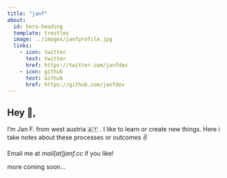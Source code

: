 ```yaml
---
title: "janf"
about:
  id: hero-heading
  template: trestles
  image: ../images/janfprofile.jpg
  links:
    - icon: twitter
      text: twitter
      href: https://twitter.com/janfdev
    - icon: github
      text: Github
      href: https://github.com/janfdev
---
```

:::{#hero-heading}

## Hey 👋,

I’m Jan F. from west austria 🇦🇹 . I like to learn or create new things.
Here i take notes about these processes or outcomes ✌️

Email me at <i>mail[at]janf.cc</i> if you like!

more coming soon...
:::
